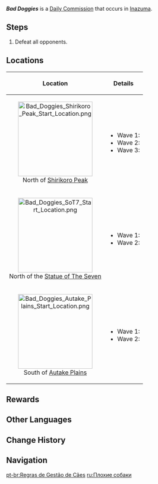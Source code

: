 {{Quest Infobox
|id            = 
|type          = Commission
|summary       = Defeat the pack of Rifthounds threatening Tsurumi Island.
|startLocation = [[Tsurumi Island]], [[Inazuma]]
|region        = Inazuma
|area          = Tsurumi Island
|other         = *AR-Dependent Rewards
|characters    = Traveler
}}
'''''Bad Doggies''''' is a [[Daily Commission]] that occurs in [[Inazuma]].

==Steps==
{{Quest Description|A pack of [[Rifthounds]] have appeared out in the wild, threatening the safety of the surrounding areas. Defeat them and put an end to any further threat they might pose.}}
# Defeat all opponents.

==Locations==
{| class="wikitable"
!Location||Details
|-
|<center>[[File:Bad Doggies Shirikoro Peak Start Location.png|200px]]<br />North of [[Shirikoro Peak]]</center>||
* Wave 1: {{Enemy List|Rockfond Rifthound Whelp;Thundercraven Rifthound Whelp}}
* Wave 2: {{Enemy List|Thundercraven Rifthound;Thundercraven Rifthound Whelp}}
* Wave 3: {{Enemy List|Rockfond Rifthound;Rockfond Rifthound Whelp}}
|-
|<center>[[File:Bad Doggies SoT7 Start Location.png|200px]]<br />North of the [[Statue of The Seven]]</center>||
* Wave 1: {{Enemy List|Rockfond Rifthound Whelp*3}}
* Wave 2: {{Enemy List|Rockfond Rifthound;Rockfond Rifthound Whelp*2}}
|-
|<center>[[File:Bad Doggies Autake Plains Start Location.png|200px]]<br />South of [[Autake Plains]]</center>||
* Wave 1: {{Enemy List|Thundercraven Rifthound Whelp*3}}
* Wave 2: {{Enemy List|Thundercraven Rifthound;Thundercraven Rifthound Whelp*2}}
|}

==Rewards==
{{Commission Rewards|full}}

==Other Languages==
{{Other Languages
|en      = Bad Doggies
|zhs     = 恶犬管理规范
|zhs_rm  = È Quǎn Guǎnlǐ Guīfàn
|zht     = 惡犬管理規範
|zht_rm  = È Quǎn Guǎnlǐ Guīfàn
|zh_tl   = Ferocious Dog Management Regulations
|ja      = 猛犬の管理規範
|ja_rm   = Mouken no Kanri Kihan
|ja_tl   = Ferocious Dog Management Standards
|ko      = 맹견 관리 규범
|ko_rm   = Maenggyeon Gwanri Gyubeom
|ko_tl   = Management Norms of Ferocious Dogs
|es      = ¡Perro malo!
|es_tl   = Bad Dog!
|fr      = Méchants toutous !
|fr_tl   = Bad Doggies!
|ru      = Плохие собаки
|ru_tl   = Bad Dogs
|th      = มาตรฐานการจัดการสุนัขดุร้าย
|th_rm   = Mattrathan Kan Chatkan Sunak Durai
|th_tl   = Management Standards of Wild Dogs
|vi      = Phạm Vi Quản Lý
|vi_tl   = Management Scope
|de      = Vorsicht! Gefährliche Hunde!
|de_tl   = Careful! Dangerous Dogs!
|id      = Anjing Bandel!
|id_tl   = Bad Dog!
|pt      = Regras de Gestão de Cães
|pt_tl   = Rules About the Management of Dogs
|tr      = Yaramaz Köpekler
|tr_tl   = 
|it      = Cani cattivi
|it_tl   = 
}}

==Change History==
{{Change History|2.2}}

==Navigation==
{{Commission Navbox|Basic}}

[[pt-br:Regras de Gestão de Cães]]
[[ru:Плохие собаки]]